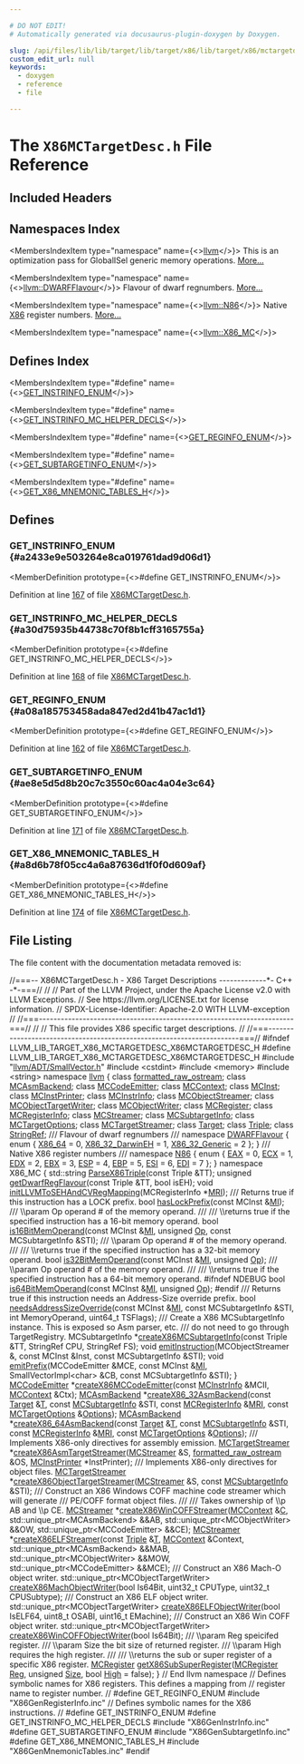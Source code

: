 ```yaml
---

# DO NOT EDIT!
# Automatically generated via docusaurus-plugin-doxygen by Doxygen.

slug: /api/files/lib/lib/target/lib/target/x86/lib/target/x86/mctargetdesc/x86mctargetdesc-h
custom_edit_url: null
keywords:
  - doxygen
  - reference
  - file

---
```





# The `X86MCTargetDesc.h` File Reference

<DoxygenPage pluginConfig={pluginConfig}>



## Included Headers

<IncludesList>
<IncludesListItem
  filePath="llvm/ADT/SmallVector.h"
  permalink="/docs/api/files/include/include/llvm/include/llvm/adt/smallvector-h"
  isLocal="true" />
<IncludesListItem
  filePath="cstdint"
  permalink=""
  isLocal="false" />
<IncludesListItem
  filePath="memory"
  permalink=""
  isLocal="false" />
<IncludesListItem
  filePath="string"
  permalink=""
  isLocal="false" />
<IncludesListItem
  filePath="X86GenRegisterInfo.inc"
  permalink=""
  isLocal="true" />
<IncludesListItem
  filePath="X86GenInstrInfo.inc"
  permalink=""
  isLocal="true" />
<IncludesListItem
  filePath="X86GenSubtargetInfo.inc"
  permalink=""
  isLocal="true" />
<IncludesListItem
  filePath="X86GenMnemonicTables.inc"
  permalink=""
  isLocal="true" />
</IncludesList>

## Namespaces Index

<MembersIndex>

<MembersIndexItem
  type="namespace"
  name={<><a href="/docs/api/namespaces/llvm">llvm</a></>}>
This is an optimization pass for GlobalISel generic memory operations. <a href="/docs/api/namespaces/llvm/#details">More...</a>
</MembersIndexItem>

<MembersIndexItem
  type="namespace"
  name={<><a href="/docs/api/namespaces/llvm/dwarfflavour">llvm::DWARFFlavour</a></>}>
Flavour of dwarf regnumbers. <a href="/docs/api/namespaces/llvm/dwarfflavour/#details">More...</a>
</MembersIndexItem>

<MembersIndexItem
  type="namespace"
  name={<><a href="/docs/api/namespaces/llvm/n86">llvm::N86</a></>}>
Native <a href="/docs/api/namespaces/llvm/x86">X86</a> register numbers. <a href="/docs/api/namespaces/llvm/n86/#details">More...</a>
</MembersIndexItem>

<MembersIndexItem
  type="namespace"
  name={<><a href="/docs/api/namespaces/llvm/x86-mc">llvm::X86_MC</a></>}>
</MembersIndexItem>

</MembersIndex>

## Defines Index

<MembersIndex>

<MembersIndexItem
  type="#define"
  name={<><a href="#a2433e9e503264e8ca019761dad9d06d1">GET&#95;INSTRINFO&#95;ENUM</a></>}>
</MembersIndexItem>

<MembersIndexItem
  type="#define"
  name={<><a href="#a30d75935b44738c70f8b1cff3165755a">GET&#95;INSTRINFO&#95;MC&#95;HELPER&#95;DECLS</a></>}>
</MembersIndexItem>

<MembersIndexItem
  type="#define"
  name={<><a href="#a08a185753458ada847ed2d41b47ac1d1">GET&#95;REGINFO&#95;ENUM</a></>}>
</MembersIndexItem>

<MembersIndexItem
  type="#define"
  name={<><a href="#ae8e5d5d8b20c7c3550c60ac4a04e3c64">GET&#95;SUBTARGETINFO&#95;ENUM</a></>}>
</MembersIndexItem>

<MembersIndexItem
  type="#define"
  name={<><a href="#a8d6b78f05cc4a6a87636d1f0f0d609af">GET&#95;X86&#95;MNEMONIC&#95;TABLES&#95;H</a></>}>
</MembersIndexItem>

</MembersIndex>


<SectionDefinition>

## Defines

### GET&#95;INSTRINFO&#95;ENUM {#a2433e9e503264e8ca019761dad9d06d1}

<MemberDefinition
  prototype={<>#define GET&#95;INSTRINFO&#95;ENUM</>}>

Definition at line <a href="#l00167">167</a> of file <a href="/docs/api/files/lib/lib/target/lib/target/x86/lib/target/x86/mctargetdesc/x86mctargetdesc-h">X86MCTargetDesc.h</a>.
</MemberDefinition>

### GET&#95;INSTRINFO&#95;MC&#95;HELPER&#95;DECLS {#a30d75935b44738c70f8b1cff3165755a}

<MemberDefinition
  prototype={<>#define GET&#95;INSTRINFO&#95;MC&#95;HELPER&#95;DECLS</>}>

Definition at line <a href="#l00168">168</a> of file <a href="/docs/api/files/lib/lib/target/lib/target/x86/lib/target/x86/mctargetdesc/x86mctargetdesc-h">X86MCTargetDesc.h</a>.
</MemberDefinition>

### GET&#95;REGINFO&#95;ENUM {#a08a185753458ada847ed2d41b47ac1d1}

<MemberDefinition
  prototype={<>#define GET&#95;REGINFO&#95;ENUM</>}>

Definition at line <a href="#l00162">162</a> of file <a href="/docs/api/files/lib/lib/target/lib/target/x86/lib/target/x86/mctargetdesc/x86mctargetdesc-h">X86MCTargetDesc.h</a>.
</MemberDefinition>

### GET&#95;SUBTARGETINFO&#95;ENUM {#ae8e5d5d8b20c7c3550c60ac4a04e3c64}

<MemberDefinition
  prototype={<>#define GET&#95;SUBTARGETINFO&#95;ENUM</>}>

Definition at line <a href="#l00171">171</a> of file <a href="/docs/api/files/lib/lib/target/lib/target/x86/lib/target/x86/mctargetdesc/x86mctargetdesc-h">X86MCTargetDesc.h</a>.
</MemberDefinition>

### GET&#95;X86&#95;MNEMONIC&#95;TABLES&#95;H {#a8d6b78f05cc4a6a87636d1f0f0d609af}

<MemberDefinition
  prototype={<>#define GET&#95;X86&#95;MNEMONIC&#95;TABLES&#95;H</>}>

Definition at line <a href="#l00174">174</a> of file <a href="/docs/api/files/lib/lib/target/lib/target/x86/lib/target/x86/mctargetdesc/x86mctargetdesc-h">X86MCTargetDesc.h</a>.
</MemberDefinition>

</SectionDefinition>

## File Listing

The file content with the documentation metadata removed is:

<ProgramListing>

<Link id="l00001" /><CodeLine lineNumber="1"><span class="doxyHighlightComment">//===-- X86MCTargetDesc.h - X86 Target Descriptions -------------&#42;- C++ -&#42;-===//</span></CodeLine>
<Link id="l00002" /><CodeLine lineNumber="2"><span class="doxyHighlightComment">//</span></CodeLine>
<Link id="l00003" /><CodeLine lineNumber="3"><span class="doxyHighlightComment">// Part of the LLVM Project, under the Apache License v2.0 with LLVM Exceptions.</span></CodeLine>
<Link id="l00004" /><CodeLine lineNumber="4"><span class="doxyHighlightComment">// See https://llvm.org/LICENSE.txt for license information.</span></CodeLine>
<Link id="l00005" /><CodeLine lineNumber="5"><span class="doxyHighlightComment">// SPDX-License-Identifier: Apache-2.0 WITH LLVM-exception</span></CodeLine>
<Link id="l00006" /><CodeLine lineNumber="6"><span class="doxyHighlightComment">//</span></CodeLine>
<Link id="l00007" /><CodeLine lineNumber="7"><span class="doxyHighlightComment">//===----------------------------------------------------------------------===//</span></CodeLine>
<Link id="l00008" /><CodeLine lineNumber="8"><span class="doxyHighlightComment">//</span></CodeLine>
<Link id="l00009" /><CodeLine lineNumber="9"><span class="doxyHighlightComment">// This file provides X86 specific target descriptions.</span></CodeLine>
<Link id="l00010" /><CodeLine lineNumber="10"><span class="doxyHighlightComment">//</span></CodeLine>
<Link id="l00011" /><CodeLine lineNumber="11"><span class="doxyHighlightComment">//===----------------------------------------------------------------------===//</span></CodeLine>
<Link id="l00012" /><CodeLine lineNumber="12"></CodeLine>
<Link id="l00013" /><CodeLine lineNumber="13"><span class="doxyHighlightPreprocessor">#ifndef LLVM&#95;LIB&#95;TARGET&#95;X86&#95;MCTARGETDESC&#95;X86MCTARGETDESC&#95;H</span></CodeLine>
<Link id="l00014" /><CodeLine lineNumber="14"><span class="doxyHighlightPreprocessor">#define LLVM&#95;LIB&#95;TARGET&#95;X86&#95;MCTARGETDESC&#95;X86MCTARGETDESC&#95;H</span></CodeLine>
<Link id="l00015" /><CodeLine lineNumber="15"></CodeLine>
<Link id="l00016" /><CodeLine lineNumber="16"><span class="doxyHighlightPreprocessor">#include &quot;<a href="/docs/api/files/include/include/llvm/include/llvm/adt/smallvector-h">llvm/ADT/SmallVector.h</a>&quot;</span></CodeLine>
<Link id="l00017" /><CodeLine lineNumber="17"><span class="doxyHighlightPreprocessor">#include &lt;cstdint&gt;</span></CodeLine>
<Link id="l00018" /><CodeLine lineNumber="18"><span class="doxyHighlightPreprocessor">#include &lt;memory&gt;</span></CodeLine>
<Link id="l00019" /><CodeLine lineNumber="19"><span class="doxyHighlightPreprocessor">#include &lt;string&gt;</span></CodeLine>
<Link id="l00020" /><CodeLine lineNumber="20"></CodeLine>
<Link id="l00021" /><CodeLine lineNumber="21"><span class="doxyHighlightKeyword">namespace </span><span class="doxyHighlight"><a href="/docs/api/namespaces/llvm">llvm</a> &#123;</span></CodeLine>
<Link id="l00022" /><CodeLine lineNumber="22"><span class="doxyHighlightKeyword">class </span><span class="doxyHighlight"><a href="/docs/api/classes/llvm/formatted-raw-ostream">formatted&#95;raw&#95;ostream</a>;</span></CodeLine>
<Link id="l00023" /><CodeLine lineNumber="23"><span class="doxyHighlightKeyword">class </span><span class="doxyHighlight"><a href="/docs/api/classes/llvm/mcasmbackend">MCAsmBackend</a>;</span></CodeLine>
<Link id="l00024" /><CodeLine lineNumber="24"><span class="doxyHighlightKeyword">class </span><span class="doxyHighlight"><a href="/docs/api/classes/llvm/mccodeemitter">MCCodeEmitter</a>;</span></CodeLine>
<Link id="l00025" /><CodeLine lineNumber="25"><span class="doxyHighlightKeyword">class </span><span class="doxyHighlight"><a href="/docs/api/classes/llvm/mccontext">MCContext</a>;</span></CodeLine>
<Link id="l00026" /><CodeLine lineNumber="26"><span class="doxyHighlightKeyword">class </span><span class="doxyHighlight"><a href="/docs/api/classes/llvm/mcinst">MCInst</a>;</span></CodeLine>
<Link id="l00027" /><CodeLine lineNumber="27"><span class="doxyHighlightKeyword">class </span><span class="doxyHighlight"><a href="/docs/api/classes/llvm/mcinstprinter">MCInstPrinter</a>;</span></CodeLine>
<Link id="l00028" /><CodeLine lineNumber="28"><span class="doxyHighlightKeyword">class </span><span class="doxyHighlight"><a href="/docs/api/classes/llvm/mcinstrinfo">MCInstrInfo</a>;</span></CodeLine>
<Link id="l00029" /><CodeLine lineNumber="29"><span class="doxyHighlightKeyword">class </span><span class="doxyHighlight"><a href="/docs/api/classes/llvm/mcobjectstreamer">MCObjectStreamer</a>;</span></CodeLine>
<Link id="l00030" /><CodeLine lineNumber="30"><span class="doxyHighlightKeyword">class </span><span class="doxyHighlight"><a href="/docs/api/classes/llvm/mcobjecttargetwriter">MCObjectTargetWriter</a>;</span></CodeLine>
<Link id="l00031" /><CodeLine lineNumber="31"><span class="doxyHighlightKeyword">class </span><span class="doxyHighlight"><a href="/docs/api/classes/llvm/mcobjectwriter">MCObjectWriter</a>;</span></CodeLine>
<Link id="l00032" /><CodeLine lineNumber="32"><span class="doxyHighlightKeyword">class </span><span class="doxyHighlight"><a href="/docs/api/classes/llvm/mcregister">MCRegister</a>;</span></CodeLine>
<Link id="l00033" /><CodeLine lineNumber="33"><span class="doxyHighlightKeyword">class </span><span class="doxyHighlight"><a href="/docs/api/classes/llvm/mcregisterinfo">MCRegisterInfo</a>;</span></CodeLine>
<Link id="l00034" /><CodeLine lineNumber="34"><span class="doxyHighlightKeyword">class </span><span class="doxyHighlight"><a href="/docs/api/classes/llvm/mcstreamer">MCStreamer</a>;</span></CodeLine>
<Link id="l00035" /><CodeLine lineNumber="35"><span class="doxyHighlightKeyword">class </span><span class="doxyHighlight"><a href="/docs/api/classes/llvm/mcsubtargetinfo">MCSubtargetInfo</a>;</span></CodeLine>
<Link id="l00036" /><CodeLine lineNumber="36"><span class="doxyHighlightKeyword">class </span><span class="doxyHighlight"><a href="/docs/api/classes/llvm/mctargetoptions">MCTargetOptions</a>;</span></CodeLine>
<Link id="l00037" /><CodeLine lineNumber="37"><span class="doxyHighlightKeyword">class </span><span class="doxyHighlight"><a href="/docs/api/classes/llvm/mctargetstreamer">MCTargetStreamer</a>;</span></CodeLine>
<Link id="l00038" /><CodeLine lineNumber="38"><span class="doxyHighlightKeyword">class </span><span class="doxyHighlight"><a href="/docs/api/classes/llvm/target">Target</a>;</span></CodeLine>
<Link id="l00039" /><CodeLine lineNumber="39"><span class="doxyHighlightKeyword">class </span><span class="doxyHighlight"><a href="/docs/api/classes/llvm/triple">Triple</a>;</span></CodeLine>
<Link id="l00040" /><CodeLine lineNumber="40"><span class="doxyHighlightKeyword">class </span><span class="doxyHighlight"><a href="/docs/api/classes/llvm/stringref">StringRef</a>;</span></CodeLine>
<Link id="l00041" /><CodeLine lineNumber="41"></CodeLine>
<Link id="l00042" /><CodeLine lineNumber="42"><span class="doxyHighlightComment">/// Flavour of dwarf regnumbers</span></CodeLine>
<Link id="l00043" /><CodeLine lineNumber="43"><span class="doxyHighlightComment">///</span></CodeLine>
<Link id="l00044" /><CodeLine lineNumber="44" lineLink="/docs/api/namespaces/llvm/dwarfflavour"><span class="doxyHighlightKeyword">namespace </span><span class="doxyHighlight"><a href="/docs/api/namespaces/llvm/dwarfflavour">DWARFFlavour</a> &#123;</span></CodeLine>
<Link id="l00045" /><CodeLine lineNumber="45"><span class="doxyHighlight">  </span><span class="doxyHighlightKeyword">enum</span><span class="doxyHighlight"> &#123;</span></CodeLine>
<Link id="l00046" /><CodeLine lineNumber="46" lineLink="/docs/api/namespaces/llvm/dwarfflavour/#a5da6b6259f229bb911bc528f48959fe3a529ca38d33e9ba250143e21df7effe94"><span class="doxyHighlight">    <a href="/docs/api/namespaces/llvm/dwarfflavour/#a5da6b6259f229bb911bc528f48959fe3a47a98b5535026debf4229e5cdbfbaaf1">X86&#95;64</a> = 0, <a href="/docs/api/namespaces/llvm/dwarfflavour/#a5da6b6259f229bb911bc528f48959fe3a529ca38d33e9ba250143e21df7effe94">X86&#95;32&#95;DarwinEH</a> = 1, <a href="/docs/api/namespaces/llvm/dwarfflavour/#a5da6b6259f229bb911bc528f48959fe3a62d2f8cbc59370b03dc64f223493d3f3">X86&#95;32&#95;Generic</a> = 2</span></CodeLine>
<Link id="l00047" /><CodeLine lineNumber="47"><span class="doxyHighlight">  &#125;;</span></CodeLine>
<Link id="l00048" /><CodeLine lineNumber="48"><span class="doxyHighlight">&#125;</span></CodeLine>
<Link id="l00049" /><CodeLine lineNumber="49"></CodeLine>
<Link id="l00050" /><CodeLine lineNumber="50"><span class="doxyHighlightComment">///  Native X86 register numbers</span></CodeLine>
<Link id="l00051" /><CodeLine lineNumber="51"><span class="doxyHighlightComment">///</span></CodeLine>
<Link id="l00052" /><CodeLine lineNumber="52" lineLink="/docs/api/namespaces/llvm/n86"><span class="doxyHighlightKeyword">namespace </span><span class="doxyHighlight"><a href="/docs/api/namespaces/llvm/n86">N86</a> &#123;</span></CodeLine>
<Link id="l00053" /><CodeLine lineNumber="53"><span class="doxyHighlight">  </span><span class="doxyHighlightKeyword">enum</span><span class="doxyHighlight"> &#123;</span></CodeLine>
<Link id="l00054" /><CodeLine lineNumber="54" lineLink="/docs/api/namespaces/llvm/n86/#a439ba30f72ab4af827a8f6b532b4c936a488c3a2a57ed8f23f0c48d8b40348af0"><span class="doxyHighlight">    <a href="/docs/api/namespaces/llvm/n86/#a439ba30f72ab4af827a8f6b532b4c936a488c3a2a57ed8f23f0c48d8b40348af0">EAX</a> = 0, <a href="/docs/api/namespaces/llvm/n86/#a439ba30f72ab4af827a8f6b532b4c936a667b758702693d9dfb46e55025fc559d">ECX</a> = 1, <a href="/docs/api/namespaces/llvm/n86/#a439ba30f72ab4af827a8f6b532b4c936af870f9ec8a932e6d114847c22e7e9121">EDX</a> = 2, <a href="/docs/api/namespaces/llvm/n86/#a439ba30f72ab4af827a8f6b532b4c936a3037fe2787fbbc55d78cbf8ba4768dc8">EBX</a> = 3, <a href="/docs/api/namespaces/llvm/n86/#a439ba30f72ab4af827a8f6b532b4c936a303dfe7256beaf60eaaa93d1c418965b">ESP</a> = 4, <a href="/docs/api/namespaces/llvm/n86/#a439ba30f72ab4af827a8f6b532b4c936a85b6ab9236a61c8ddb3dd0928a8795c6">EBP</a> = 5, <a href="/docs/api/namespaces/llvm/n86/#a439ba30f72ab4af827a8f6b532b4c936a284bf8e8d0ea2e707e824d67dc5c398f">ESI</a> = 6, <a href="/docs/api/namespaces/llvm/n86/#a439ba30f72ab4af827a8f6b532b4c936a90cd412049931c87618e68595357afb8">EDI</a> = 7</span></CodeLine>
<Link id="l00055" /><CodeLine lineNumber="55"><span class="doxyHighlight">  &#125;;</span></CodeLine>
<Link id="l00056" /><CodeLine lineNumber="56"><span class="doxyHighlight">&#125;</span></CodeLine>
<Link id="l00057" /><CodeLine lineNumber="57"></CodeLine>
<Link id="l00058" /><CodeLine lineNumber="58"><span class="doxyHighlightKeyword">namespace </span><span class="doxyHighlight">X86&#95;MC &#123;</span></CodeLine>
<Link id="l00059" /><CodeLine lineNumber="59"><span class="doxyHighlight">std::string <a href="/docs/api/namespaces/llvm/x86-mc/#ac799d914344a144a68709ea5dc541439">ParseX86Triple</a>(</span><span class="doxyHighlightKeyword">const</span><span class="doxyHighlight"> Triple &amp;TT);</span></CodeLine>
<Link id="l00060" /><CodeLine lineNumber="60"></CodeLine>
<Link id="l00061" /><CodeLine lineNumber="61"><span class="doxyHighlightKeywordType">unsigned</span><span class="doxyHighlight"> <a href="/docs/api/namespaces/llvm/x86-mc/#af79bf5c9f731c8f0d5f1995637adba47">getDwarfRegFlavour</a>(</span><span class="doxyHighlightKeyword">const</span><span class="doxyHighlight"> Triple &amp;TT, </span><span class="doxyHighlightKeywordType">bool</span><span class="doxyHighlight"> isEH);</span></CodeLine>
<Link id="l00062" /><CodeLine lineNumber="62"></CodeLine>
<Link id="l00063" /><CodeLine lineNumber="63"><span class="doxyHighlightKeywordType">void</span><span class="doxyHighlight"> <a href="/docs/api/namespaces/llvm/x86-mc/#a85bf92f849a9d2d11f112747b93cb2ae">initLLVMToSEHAndCVRegMapping</a>(MCRegisterInfo &#42;<a href="/docs/api/files/lib/lib/target/lib/target/aarch64/aarch64advsimdscalarpass-cpp/#aacd2ab195054a3e6a74bfbb9d5d571c8">MRI</a>);</span></CodeLine>
<Link id="l00064" /><CodeLine lineNumber="64"></CodeLine>
<Link id="l00065" /><CodeLine lineNumber="65"></CodeLine>
<Link id="l00066" /><CodeLine lineNumber="66"><span class="doxyHighlightComment">/// Returns true if this instruction has a LOCK prefix.</span></CodeLine>
<Link id="l00067" /><CodeLine lineNumber="67"><span class="doxyHighlightKeywordType">bool</span><span class="doxyHighlight"> <a href="/docs/api/namespaces/llvm/x86-mc/#a5c25db35754b1e2c9df08e429b0b9a7d">hasLockPrefix</a>(</span><span class="doxyHighlightKeyword">const</span><span class="doxyHighlight"> MCInst &amp;<a href="/docs/api/files/lib/lib/codegen/lib/codegen/globalisel/irtranslator-cpp/#abe44dfdea65b4f7e11e0a608ab708b76">MI</a>);</span></CodeLine>
<Link id="l00068" /><CodeLine lineNumber="68"></CodeLine>
<Link id="l00069" /><CodeLine lineNumber="69"><span class="doxyHighlightComment">/// \\param Op operand # of the memory operand.</span></CodeLine>
<Link id="l00070" /><CodeLine lineNumber="70"><span class="doxyHighlightComment">///</span></CodeLine>
<Link id="l00071" /><CodeLine lineNumber="71"><span class="doxyHighlightComment">/// \\returns true if the specified instruction has a 16-bit memory operand.</span></CodeLine>
<Link id="l00072" /><CodeLine lineNumber="72"><span class="doxyHighlightKeywordType">bool</span><span class="doxyHighlight"> <a href="/docs/api/namespaces/llvm/x86-mc/#a4c4cc9236e2a4f99e7e616a7f6740f16">is16BitMemOperand</a>(</span><span class="doxyHighlightKeyword">const</span><span class="doxyHighlight"> MCInst &amp;<a href="/docs/api/files/lib/lib/codegen/lib/codegen/globalisel/irtranslator-cpp/#abe44dfdea65b4f7e11e0a608ab708b76">MI</a>, </span><span class="doxyHighlightKeywordType">unsigned</span><span class="doxyHighlight"> <a href="/docs/api/namespaces/llvm/#ab471937b9a227e70c7fe8bd9604014d6">Op</a>,</span></CodeLine>
<Link id="l00073" /><CodeLine lineNumber="73"><span class="doxyHighlight">                       </span><span class="doxyHighlightKeyword">const</span><span class="doxyHighlight"> MCSubtargetInfo &amp;STI);</span></CodeLine>
<Link id="l00074" /><CodeLine lineNumber="74"></CodeLine>
<Link id="l00075" /><CodeLine lineNumber="75"><span class="doxyHighlightComment">/// \\param Op operand # of the memory operand.</span></CodeLine>
<Link id="l00076" /><CodeLine lineNumber="76"><span class="doxyHighlightComment">///</span></CodeLine>
<Link id="l00077" /><CodeLine lineNumber="77"><span class="doxyHighlightComment">/// \\returns true if the specified instruction has a 32-bit memory operand.</span></CodeLine>
<Link id="l00078" /><CodeLine lineNumber="78"><span class="doxyHighlightKeywordType">bool</span><span class="doxyHighlight"> <a href="/docs/api/namespaces/llvm/x86-mc/#a3a4743c3cd4e0961c692360c298d97f5">is32BitMemOperand</a>(</span><span class="doxyHighlightKeyword">const</span><span class="doxyHighlight"> MCInst &amp;<a href="/docs/api/files/lib/lib/codegen/lib/codegen/globalisel/irtranslator-cpp/#abe44dfdea65b4f7e11e0a608ab708b76">MI</a>, </span><span class="doxyHighlightKeywordType">unsigned</span><span class="doxyHighlight"> <a href="/docs/api/namespaces/llvm/#ab471937b9a227e70c7fe8bd9604014d6">Op</a>);</span></CodeLine>
<Link id="l00079" /><CodeLine lineNumber="79"></CodeLine>
<Link id="l00080" /><CodeLine lineNumber="80"><span class="doxyHighlightComment">/// \\param Op operand # of the memory operand.</span></CodeLine>
<Link id="l00081" /><CodeLine lineNumber="81"><span class="doxyHighlightComment">///</span></CodeLine>
<Link id="l00082" /><CodeLine lineNumber="82"><span class="doxyHighlightComment">/// \\returns true if the specified instruction has a 64-bit memory operand.</span></CodeLine>
<Link id="l00083" /><CodeLine lineNumber="83"><span class="doxyHighlightPreprocessor">#ifndef NDEBUG</span></CodeLine>
<Link id="l00084" /><CodeLine lineNumber="84"><span class="doxyHighlightKeywordType">bool</span><span class="doxyHighlight"> <a href="/docs/api/namespaces/llvm/x86-mc/#af0debe625b7e83a944ae3614d7d51cae">is64BitMemOperand</a>(</span><span class="doxyHighlightKeyword">const</span><span class="doxyHighlight"> MCInst &amp;<a href="/docs/api/files/lib/lib/codegen/lib/codegen/globalisel/irtranslator-cpp/#abe44dfdea65b4f7e11e0a608ab708b76">MI</a>, </span><span class="doxyHighlightKeywordType">unsigned</span><span class="doxyHighlight"> <a href="/docs/api/namespaces/llvm/#ab471937b9a227e70c7fe8bd9604014d6">Op</a>);</span></CodeLine>
<Link id="l00085" /><CodeLine lineNumber="85"><span class="doxyHighlightPreprocessor">#endif</span></CodeLine>
<Link id="l00086" /><CodeLine lineNumber="86"></CodeLine>
<Link id="l00087" /><CodeLine lineNumber="87"><span class="doxyHighlightComment">/// Returns true if this instruction needs an Address-Size override prefix.</span></CodeLine>
<Link id="l00088" /><CodeLine lineNumber="88"><span class="doxyHighlightKeywordType">bool</span><span class="doxyHighlight"> <a href="/docs/api/namespaces/llvm/x86-mc/#aa70e27203f31ce8fcdd19e77996a12f8">needsAddressSizeOverride</a>(</span><span class="doxyHighlightKeyword">const</span><span class="doxyHighlight"> MCInst &amp;<a href="/docs/api/files/lib/lib/codegen/lib/codegen/globalisel/irtranslator-cpp/#abe44dfdea65b4f7e11e0a608ab708b76">MI</a>, </span><span class="doxyHighlightKeyword">const</span><span class="doxyHighlight"> MCSubtargetInfo &amp;STI,</span></CodeLine>
<Link id="l00089" /><CodeLine lineNumber="89"><span class="doxyHighlight">                              </span><span class="doxyHighlightKeywordType">int</span><span class="doxyHighlight"> MemoryOperand, uint64&#95;t TSFlags);</span></CodeLine>
<Link id="l00090" /><CodeLine lineNumber="90"></CodeLine>
<Link id="l00091" /><CodeLine lineNumber="91"><span class="doxyHighlightComment">/// Create a X86 MCSubtargetInfo instance. This is exposed so Asm parser, etc.</span></CodeLine>
<Link id="l00092" /><CodeLine lineNumber="92"><span class="doxyHighlightComment">/// do not need to go through TargetRegistry.</span></CodeLine>
<Link id="l00093" /><CodeLine lineNumber="93"><span class="doxyHighlight">MCSubtargetInfo &#42;<a href="/docs/api/namespaces/llvm/x86-mc/#ae5725b4767b5ffa093fcf5c21fc2bb27">createX86MCSubtargetInfo</a>(</span><span class="doxyHighlightKeyword">const</span><span class="doxyHighlight"> Triple &amp;TT, StringRef CPU,</span></CodeLine>
<Link id="l00094" /><CodeLine lineNumber="94"><span class="doxyHighlight">                                          StringRef FS);</span></CodeLine>
<Link id="l00095" /><CodeLine lineNumber="95"></CodeLine>
<Link id="l00096" /><CodeLine lineNumber="96"><span class="doxyHighlightKeywordType">void</span><span class="doxyHighlight"> <a href="/docs/api/namespaces/llvm/x86-mc/#ad133d82ed8cf2866b22b7304524935c8">emitInstruction</a>(MCObjectStreamer &amp;, </span><span class="doxyHighlightKeyword">const</span><span class="doxyHighlight"> MCInst &amp;Inst,</span></CodeLine>
<Link id="l00097" /><CodeLine lineNumber="97"><span class="doxyHighlight">                     </span><span class="doxyHighlightKeyword">const</span><span class="doxyHighlight"> MCSubtargetInfo &amp;STI);</span></CodeLine>
<Link id="l00098" /><CodeLine lineNumber="98"></CodeLine>
<Link id="l00099" /><CodeLine lineNumber="99"><span class="doxyHighlightKeywordType">void</span><span class="doxyHighlight"> <a href="/docs/api/namespaces/llvm/x86-mc/#ac6e1cdbd935a8cc82d9f9f3e1cead86b">emitPrefix</a>(MCCodeEmitter &amp;MCE, </span><span class="doxyHighlightKeyword">const</span><span class="doxyHighlight"> MCInst &amp;<a href="/docs/api/files/lib/lib/codegen/lib/codegen/globalisel/irtranslator-cpp/#abe44dfdea65b4f7e11e0a608ab708b76">MI</a>, SmallVectorImpl&lt;char&gt; &amp;CB,</span></CodeLine>
<Link id="l00100" /><CodeLine lineNumber="100"><span class="doxyHighlight">                </span><span class="doxyHighlightKeyword">const</span><span class="doxyHighlight"> MCSubtargetInfo &amp;STI);</span></CodeLine>
<Link id="l00101" /><CodeLine lineNumber="101"><span class="doxyHighlight">&#125;</span></CodeLine>
<Link id="l00102" /><CodeLine lineNumber="102"></CodeLine>
<Link id="l00103" /><CodeLine lineNumber="103"><span class="doxyHighlight"><a href="/docs/api/classes/llvm/mccodeemitter">MCCodeEmitter</a> &#42;<a href="/docs/api/namespaces/llvm/#a34ed0845f8ed3b20f6b9f70e9d103186">createX86MCCodeEmitter</a>(</span><span class="doxyHighlightKeyword">const</span><span class="doxyHighlight"> <a href="/docs/api/classes/llvm/mcinstrinfo">MCInstrInfo</a> &amp;MCII,</span></CodeLine>
<Link id="l00104" /><CodeLine lineNumber="104"><span class="doxyHighlight">                                      <a href="/docs/api/classes/llvm/mccontext">MCContext</a> &amp;Ctx);</span></CodeLine>
<Link id="l00105" /><CodeLine lineNumber="105"></CodeLine>
<Link id="l00106" /><CodeLine lineNumber="106"><span class="doxyHighlight"><a href="/docs/api/classes/llvm/mcasmbackend">MCAsmBackend</a> &#42;<a href="/docs/api/namespaces/llvm/#ae35ef2e57b2c31572d967cb78484ffaa">createX86&#95;32AsmBackend</a>(</span><span class="doxyHighlightKeyword">const</span><span class="doxyHighlight"> <a href="/docs/api/classes/llvm/target">Target</a> &amp;<a href="/docs/api/files/lib/lib/target/lib/target/mips/mips16isellowering-cpp/#a0acb682b8260ab1c60b918599864e2e5">T</a>,</span></CodeLine>
<Link id="l00107" /><CodeLine lineNumber="107"><span class="doxyHighlight">                                     </span><span class="doxyHighlightKeyword">const</span><span class="doxyHighlight"> <a href="/docs/api/classes/llvm/mcsubtargetinfo">MCSubtargetInfo</a> &amp;STI,</span></CodeLine>
<Link id="l00108" /><CodeLine lineNumber="108"><span class="doxyHighlight">                                     </span><span class="doxyHighlightKeyword">const</span><span class="doxyHighlight"> <a href="/docs/api/classes/llvm/mcregisterinfo">MCRegisterInfo</a> &amp;<a href="/docs/api/files/lib/lib/target/lib/target/aarch64/aarch64advsimdscalarpass-cpp/#aacd2ab195054a3e6a74bfbb9d5d571c8">MRI</a>,</span></CodeLine>
<Link id="l00109" /><CodeLine lineNumber="109"><span class="doxyHighlight">                                     </span><span class="doxyHighlightKeyword">const</span><span class="doxyHighlight"> <a href="/docs/api/classes/llvm/mctargetoptions">MCTargetOptions</a> &amp;<a href="/docs/api/files/lib/lib/debuginfo/lib/debuginfo/logicalview/lib/debuginfo/logicalview/core/lvoptions-cpp/#ab4088b7a11f3cbc38ac16a6e9c72494e">Options</a>);</span></CodeLine>
<Link id="l00110" /><CodeLine lineNumber="110"><span class="doxyHighlight"><a href="/docs/api/classes/llvm/mcasmbackend">MCAsmBackend</a> &#42;<a href="/docs/api/namespaces/llvm/#a306674e8951ad0f9c77cda2f70219ab9">createX86&#95;64AsmBackend</a>(</span><span class="doxyHighlightKeyword">const</span><span class="doxyHighlight"> <a href="/docs/api/classes/llvm/target">Target</a> &amp;<a href="/docs/api/files/lib/lib/target/lib/target/mips/mips16isellowering-cpp/#a0acb682b8260ab1c60b918599864e2e5">T</a>,</span></CodeLine>
<Link id="l00111" /><CodeLine lineNumber="111"><span class="doxyHighlight">                                     </span><span class="doxyHighlightKeyword">const</span><span class="doxyHighlight"> <a href="/docs/api/classes/llvm/mcsubtargetinfo">MCSubtargetInfo</a> &amp;STI,</span></CodeLine>
<Link id="l00112" /><CodeLine lineNumber="112"><span class="doxyHighlight">                                     </span><span class="doxyHighlightKeyword">const</span><span class="doxyHighlight"> <a href="/docs/api/classes/llvm/mcregisterinfo">MCRegisterInfo</a> &amp;<a href="/docs/api/files/lib/lib/target/lib/target/aarch64/aarch64advsimdscalarpass-cpp/#aacd2ab195054a3e6a74bfbb9d5d571c8">MRI</a>,</span></CodeLine>
<Link id="l00113" /><CodeLine lineNumber="113"><span class="doxyHighlight">                                     </span><span class="doxyHighlightKeyword">const</span><span class="doxyHighlight"> <a href="/docs/api/classes/llvm/mctargetoptions">MCTargetOptions</a> &amp;<a href="/docs/api/files/lib/lib/debuginfo/lib/debuginfo/logicalview/lib/debuginfo/logicalview/core/lvoptions-cpp/#ab4088b7a11f3cbc38ac16a6e9c72494e">Options</a>);</span></CodeLine>
<Link id="l00114" /><CodeLine lineNumber="114"></CodeLine>
<Link id="l00115" /><CodeLine lineNumber="115"><span class="doxyHighlightComment">/// Implements X86-only directives for assembly emission.</span></CodeLine>
<Link id="l00116" /><CodeLine lineNumber="116"><span class="doxyHighlight"><a href="/docs/api/classes/llvm/mctargetstreamer">MCTargetStreamer</a> &#42;<a href="/docs/api/namespaces/llvm/#a335f663d03f266ad46cbdffbfda7b7f3">createX86AsmTargetStreamer</a>(<a href="/docs/api/classes/llvm/mcstreamer">MCStreamer</a> &amp;S,</span></CodeLine>
<Link id="l00117" /><CodeLine lineNumber="117"><span class="doxyHighlight">                                             <a href="/docs/api/classes/llvm/formatted-raw-ostream">formatted&#95;raw&#95;ostream</a> &amp;OS,</span></CodeLine>
<Link id="l00118" /><CodeLine lineNumber="118"><span class="doxyHighlight">                                             <a href="/docs/api/classes/llvm/mcinstprinter">MCInstPrinter</a> &#42;InstPrinter);</span></CodeLine>
<Link id="l00119" /><CodeLine lineNumber="119"></CodeLine>
<Link id="l00120" /><CodeLine lineNumber="120"><span class="doxyHighlightComment">/// Implements X86-only directives for object files.</span></CodeLine>
<Link id="l00121" /><CodeLine lineNumber="121"><span class="doxyHighlight"><a href="/docs/api/classes/llvm/mctargetstreamer">MCTargetStreamer</a> &#42;<a href="/docs/api/namespaces/llvm/#a156c0ad16b9a22a06c6502f59f207f2a">createX86ObjectTargetStreamer</a>(<a href="/docs/api/classes/llvm/mcstreamer">MCStreamer</a> &amp;S,</span></CodeLine>
<Link id="l00122" /><CodeLine lineNumber="122"><span class="doxyHighlight">                                                </span><span class="doxyHighlightKeyword">const</span><span class="doxyHighlight"> <a href="/docs/api/classes/llvm/mcsubtargetinfo">MCSubtargetInfo</a> &amp;STI);</span></CodeLine>
<Link id="l00123" /><CodeLine lineNumber="123"></CodeLine>
<Link id="l00124" /><CodeLine lineNumber="124"><span class="doxyHighlightComment">/// Construct an X86 Windows COFF machine code streamer which will generate</span></CodeLine>
<Link id="l00125" /><CodeLine lineNumber="125"><span class="doxyHighlightComment">/// PE/COFF format object files.</span></CodeLine>
<Link id="l00126" /><CodeLine lineNumber="126"><span class="doxyHighlightComment">///</span></CodeLine>
<Link id="l00127" /><CodeLine lineNumber="127"><span class="doxyHighlightComment">/// Takes ownership of \\p AB and \\p CE.</span></CodeLine>
<Link id="l00128" /><CodeLine lineNumber="128"><span class="doxyHighlight"><a href="/docs/api/classes/llvm/mcstreamer">MCStreamer</a> &#42;<a href="/docs/api/namespaces/llvm/#aa5ceab8771f096885bcd95618d1c02f0">createX86WinCOFFStreamer</a>(<a href="/docs/api/classes/llvm/mccontext">MCContext</a> &amp;<a href="/docs/api/namespaces/llvm/callingconv/#ac6aa1387c4375260e2468eb5a77fdb4cafd841a49aec1539bc88abc8ff9e170fb">C</a>,</span></CodeLine>
<Link id="l00129" /><CodeLine lineNumber="129"><span class="doxyHighlight">                                     std::unique&#95;ptr&lt;MCAsmBackend&gt; &amp;&amp;AB,</span></CodeLine>
<Link id="l00130" /><CodeLine lineNumber="130"><span class="doxyHighlight">                                     std::unique&#95;ptr&lt;MCObjectWriter&gt; &amp;&amp;OW,</span></CodeLine>
<Link id="l00131" /><CodeLine lineNumber="131"><span class="doxyHighlight">                                     std::unique&#95;ptr&lt;MCCodeEmitter&gt; &amp;&amp;CE);</span></CodeLine>
<Link id="l00132" /><CodeLine lineNumber="132"></CodeLine>
<Link id="l00133" /><CodeLine lineNumber="133"><span class="doxyHighlight"><a href="/docs/api/classes/llvm/mcstreamer">MCStreamer</a> &#42;<a href="/docs/api/namespaces/llvm/#a83dca12dbfa5a951d5e2e3fea7f5fc7f">createX86ELFStreamer</a>(</span><span class="doxyHighlightKeyword">const</span><span class="doxyHighlight"> <a href="/docs/api/classes/llvm/triple">Triple</a> &amp;<a href="/docs/api/files/lib/lib/target/lib/target/mips/mips16isellowering-cpp/#a0acb682b8260ab1c60b918599864e2e5">T</a>, <a href="/docs/api/classes/llvm/mccontext">MCContext</a> &amp;Context,</span></CodeLine>
<Link id="l00134" /><CodeLine lineNumber="134"><span class="doxyHighlight">                                 std::unique&#95;ptr&lt;MCAsmBackend&gt; &amp;&amp;MAB,</span></CodeLine>
<Link id="l00135" /><CodeLine lineNumber="135"><span class="doxyHighlight">                                 std::unique&#95;ptr&lt;MCObjectWriter&gt; &amp;&amp;MOW,</span></CodeLine>
<Link id="l00136" /><CodeLine lineNumber="136"><span class="doxyHighlight">                                 std::unique&#95;ptr&lt;MCCodeEmitter&gt; &amp;&amp;MCE);</span></CodeLine>
<Link id="l00137" /><CodeLine lineNumber="137"></CodeLine>
<Link id="l00138" /><CodeLine lineNumber="138"><span class="doxyHighlightComment">/// Construct an X86 Mach-O object writer.</span></CodeLine>
<Link id="l00139" /><CodeLine lineNumber="139"><span class="doxyHighlight">std::unique&#95;ptr&lt;MCObjectTargetWriter&gt;</span></CodeLine>
<Link id="l00140" /><CodeLine lineNumber="140"><span class="doxyHighlight"><a href="/docs/api/namespaces/llvm/#aa8a8b20f4994dde24ebfec833804982e">createX86MachObjectWriter</a>(</span><span class="doxyHighlightKeywordType">bool</span><span class="doxyHighlight"> Is64Bit, uint32&#95;t CPUType, uint32&#95;t CPUSubtype);</span></CodeLine>
<Link id="l00141" /><CodeLine lineNumber="141"></CodeLine>
<Link id="l00142" /><CodeLine lineNumber="142"><span class="doxyHighlightComment">/// Construct an X86 ELF object writer.</span></CodeLine>
<Link id="l00143" /><CodeLine lineNumber="143"><span class="doxyHighlight">std::unique&#95;ptr&lt;MCObjectTargetWriter&gt;</span></CodeLine>
<Link id="l00144" /><CodeLine lineNumber="144"><span class="doxyHighlight"><a href="/docs/api/namespaces/llvm/#acb451d6d9cdcbf17e68e77abdf013ba5">createX86ELFObjectWriter</a>(</span><span class="doxyHighlightKeywordType">bool</span><span class="doxyHighlight"> IsELF64, uint8&#95;t OSABI, uint16&#95;t EMachine);</span></CodeLine>
<Link id="l00145" /><CodeLine lineNumber="145"><span class="doxyHighlightComment">/// Construct an X86 Win COFF object writer.</span></CodeLine>
<Link id="l00146" /><CodeLine lineNumber="146"><span class="doxyHighlight">std::unique&#95;ptr&lt;MCObjectTargetWriter&gt;</span></CodeLine>
<Link id="l00147" /><CodeLine lineNumber="147"><span class="doxyHighlight"><a href="/docs/api/namespaces/llvm/#a31429fcdd046d803b847ff5a5c35c846">createX86WinCOFFObjectWriter</a>(</span><span class="doxyHighlightKeywordType">bool</span><span class="doxyHighlight"> Is64Bit);</span></CodeLine>
<Link id="l00148" /><CodeLine lineNumber="148"></CodeLine>
<Link id="l00149" /><CodeLine lineNumber="149"><span class="doxyHighlightComment">/// \\param Reg speicifed register.</span></CodeLine>
<Link id="l00150" /><CodeLine lineNumber="150"><span class="doxyHighlightComment">/// \\param Size the bit size of returned register.</span></CodeLine>
<Link id="l00151" /><CodeLine lineNumber="151"><span class="doxyHighlightComment">/// \\param High requires the high register.</span></CodeLine>
<Link id="l00152" /><CodeLine lineNumber="152"><span class="doxyHighlightComment">///</span></CodeLine>
<Link id="l00153" /><CodeLine lineNumber="153"><span class="doxyHighlightComment">/// \\returns the sub or super register of a specific X86 register.</span></CodeLine>
<Link id="l00154" /><CodeLine lineNumber="154"><span class="doxyHighlight"><a href="/docs/api/classes/llvm/mcregister">MCRegister</a> <a href="/docs/api/namespaces/llvm/#a27b344a283e0620f484144889fe32064">getX86SubSuperRegister</a>(<a href="/docs/api/classes/llvm/mcregister">MCRegister</a> <a href="/docs/api/files/lib/lib/codegen/machinesink-cpp/#a359e1ff26f6d466d927a61aae45b05c3">Reg</a>, </span><span class="doxyHighlightKeywordType">unsigned</span><span class="doxyHighlight"> <a href="/docs/api/files/lib/lib/analysis/inlineorder-cpp/#a7ee6f0cb51c3b9056199e9a0001fe8c3a6f6cb72d544962fa333e2e34ce64f719">Size</a>,</span></CodeLine>
<Link id="l00155" /><CodeLine lineNumber="155"><span class="doxyHighlight">                                  </span><span class="doxyHighlightKeywordType">bool</span><span class="doxyHighlight"> <a href="/docs/api/files/lib/lib/target/lib/target/nvptx/nvvmintrrange-cpp/#a7df34dbf636f2fbbb00f2b86eccdb1eb">High</a> = </span><span class="doxyHighlightKeyword">false</span><span class="doxyHighlight">);</span></CodeLine>
<Link id="l00156" /><CodeLine lineNumber="156"><span class="doxyHighlight">&#125; </span><span class="doxyHighlightComment">// End llvm namespace</span></CodeLine>
<Link id="l00157" /><CodeLine lineNumber="157"></CodeLine>
<Link id="l00158" /><CodeLine lineNumber="158"></CodeLine>
<Link id="l00159" /><CodeLine lineNumber="159"><span class="doxyHighlightComment">// Defines symbolic names for X86 registers.  This defines a mapping from</span></CodeLine>
<Link id="l00160" /><CodeLine lineNumber="160"><span class="doxyHighlightComment">// register name to register number.</span></CodeLine>
<Link id="l00161" /><CodeLine lineNumber="161"><span class="doxyHighlightComment">//</span></CodeLine>
<Link id="l00162" /><CodeLine lineNumber="162" lineLink="#a08a185753458ada847ed2d41b47ac1d1"><span class="doxyHighlightPreprocessor">#define GET&#95;REGINFO&#95;ENUM</span></CodeLine>
<Link id="l00163" /><CodeLine lineNumber="163"><span class="doxyHighlightPreprocessor">#include &quot;X86GenRegisterInfo.inc&quot;</span></CodeLine>
<Link id="l00164" /><CodeLine lineNumber="164"></CodeLine>
<Link id="l00165" /><CodeLine lineNumber="165"><span class="doxyHighlightComment">// Defines symbolic names for the X86 instructions.</span></CodeLine>
<Link id="l00166" /><CodeLine lineNumber="166"><span class="doxyHighlightComment">//</span></CodeLine>
<Link id="l00167" /><CodeLine lineNumber="167" lineLink="#a2433e9e503264e8ca019761dad9d06d1"><span class="doxyHighlightPreprocessor">#define GET&#95;INSTRINFO&#95;ENUM</span></CodeLine>
<Link id="l00168" /><CodeLine lineNumber="168" lineLink="#a30d75935b44738c70f8b1cff3165755a"><span class="doxyHighlightPreprocessor">#define GET&#95;INSTRINFO&#95;MC&#95;HELPER&#95;DECLS</span></CodeLine>
<Link id="l00169" /><CodeLine lineNumber="169"><span class="doxyHighlightPreprocessor">#include &quot;X86GenInstrInfo.inc&quot;</span></CodeLine>
<Link id="l00170" /><CodeLine lineNumber="170"></CodeLine>
<Link id="l00171" /><CodeLine lineNumber="171" lineLink="#ae8e5d5d8b20c7c3550c60ac4a04e3c64"><span class="doxyHighlightPreprocessor">#define GET&#95;SUBTARGETINFO&#95;ENUM</span></CodeLine>
<Link id="l00172" /><CodeLine lineNumber="172"><span class="doxyHighlightPreprocessor">#include &quot;X86GenSubtargetInfo.inc&quot;</span></CodeLine>
<Link id="l00173" /><CodeLine lineNumber="173"></CodeLine>
<Link id="l00174" /><CodeLine lineNumber="174" lineLink="#a8d6b78f05cc4a6a87636d1f0f0d609af"><span class="doxyHighlightPreprocessor">#define GET&#95;X86&#95;MNEMONIC&#95;TABLES&#95;H</span></CodeLine>
<Link id="l00175" /><CodeLine lineNumber="175"><span class="doxyHighlightPreprocessor">#include &quot;X86GenMnemonicTables.inc&quot;</span></CodeLine>
<Link id="l00176" /><CodeLine lineNumber="176"></CodeLine>
<Link id="l00177" /><CodeLine lineNumber="177"><span class="doxyHighlightPreprocessor">#endif</span></CodeLine>

</ProgramListing>


</DoxygenPage>
